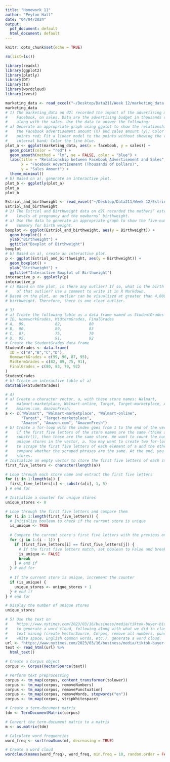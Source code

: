 ```yaml
---
title: "Homework 11"
author: "Peyton Hall"
date: "04/04/2024"
output:
  pdf_document: default
  html_document: default
---
```


```r
knitr::opts_chunk$set(echo = TRUE)
```

```r
rm(list=ls())
```

```r
library(readxl)
library(ggplot2)
library(plotly)
library(DT)
library(tm)
library(wordcloud)
library(rvest)
```


```r
marketing_data <- read_excel("~/Desktop/Data211/Week 12/marketing_data.xlsx")
marketing_data
# 1) The marketing_data on d2l recorded the impact of the advertising media, 
#    Facebook, on sales. Data are the advertising budget in thousands of dollars 
#    along with the sales. Use the data to answer the following:
# a) Generate an appropriate graph using ggplot to show the relationship between 
#    the Facebook advertisement amount (x) and sales amount (y); Color the 
#    points red; Fit a linear model to the points without showing the confidence 
#    interval band; Color the line blue.
plot_a <- ggplot(marketing_data, aes(x = facebook, y = sales)) +
  geom_point(color = "red") +
  geom_smooth(method = "lm", se = FALSE, color = "blue") +
  labs(title = "Relationship between Facebook Advertisement and Sales",
       x = "Facebook Advertisement (Thousands of Dollars)",
       y = "Sales Amount") +
  theme_minimal()
# b) Based on a), generate an interactive plot.
plot_b <- ggplotly(plot_a)
plot_a
plot_b
```

```r
Estriol_and_birthweight <- read_excel("~/Desktop/Data211/Week 12/Estriol and birthweight.xlsx")
Estriol_and_birthweight
# 2) The Estriol and Birthweight data on d2l recorded the mothers’ estriol 
#    levels at pregnancy and the newborns’ birthweight.
# a) Use the data to generate an appropriate graph to show the five-number 
#    summary for birth weight.
boxplot <- ggplot(Estriol_and_birthweight, aes(y = Birthweight)) + 
  geom_boxplot() +
  ylab("Birthweight") +
  ggtitle("Boxplot of Birthweight")
boxplot
# b) Based on a), create an interactive plot.
p <- ggplot(Estriol_and_birthweight, aes(y = Birthweight)) +
  geom_boxplot() +
  ylab("Birthweight") +
  ggtitle("Interactive Boxplot of Birthweight")
interactive_p <- ggplotly(p)
interactive_p
# c) Based on the plot, is there any outlier? If so, what is the birth weight 
#    of that outlier? Use a comment to write it in R Markdown.
# Based on the plot, an outlier can be visualiszd at greater than 4,000 for 
# birthweight. Therefore, there is one clear outlier.
```

```r
# 3)
# a) Create the following table as a data frame named as StudentGrades
# ID, HomeworkGrades, MidtermGrades, FinalGrades
# A,  99,             82,            80
# B,  90,             89,            83
# C,  87,             75,            70
# D,  95,             91,            92
# Create the StudentGrades data frame
StudentGrades <- data.frame(
  ID = c("A","B","C","D"),
  HomeworkGrades = c(99, 90, 87, 95),
  MidtermGrades = c(82, 89, 75, 91),
  FinalGrades = c(80, 83, 70, 92)
)
StudentGrades
# b) Create an interactive table of a)
datatable(StudentGrades)
```

```r
# 4)
# a) Create a character vector, a, with these store names: Walmart, 
#    Walmart-marketplace, Walmart-online, Target, Target-marketplace, Amazon, 
#    Amazon.com, AmazonFresh;
a <- c("Walmart", "Walmart-marketplace", "Walmart-online", 
       "Target", "Target-marketplace", 
       "Amazon", "Amazon.com", "AmazonFresh")
# b) Create a for-loop with the index goes from 1 to the end of the vector a; 
#    if the first five letters of the store names are the same (think about using 
#    substr()), then those are the same store. We want to count the number of 
#    unique stores in the vector, a. You may want to create two for-loops, with one 
#    to scrape the first five letters of each element of a and the other loop to 
#    compare whether the scraped phrases are the same. At the end, you should get 3 
#    stores.
# Initialize an empty vector to store the first five letters of each store name
first_five_letters <- character(length(a))

# Loop through each store name and extract the first five letters
for (i in 1:length(a)) {
  first_five_letters[i] <- substr(a[i], 1, 5)
} # end for

# Initialize a counter for unique stores
unique_stores <- 0

# Loop through the first five letters and compare them
for (i in 1:length(first_five_letters)) {
  # Initialize boolean to check if the current store is unique
  is_unique <- TRUE
  
  # Compare the current store's first five letters with the previous ones
  for (j in 1:(i - 1)) {
    if (first_five_letters[i] == first_five_letters[j]) {
      # If the first five letters match, set boolean to False and break the loop
      is_unique <- FALSE
      break
    } # end if
  } # end for
  
  # If the current store is unique, increment the counter
  if (is_unique) {
    unique_stores <- unique_stores + 1
  } # end if
} # end for

# Display the number of unique stores
unique_stores

```

```r
# 5) Use the text on 
#    https://www.nytimes.com/2023/03/16/business/media/tiktok-buyer-biden.html 
#    to generate a word cloud, following along with what we did in class for 
#    text mining (create VectorSource, Corpus, remove all numbers, punctuations, 
#    white space, English common words, etc.), generate a word cloud.
url <- "https://www.nytimes.com/2023/03/16/business/media/tiktok-buyer-biden.html"
text <- read_html(url) %>%
  html_text()

# Create a Corpus object
corpus <- Corpus(VectorSource(text))

# Perform text preprocessing
corpus <- tm_map(corpus, content_transformer(tolower))
corpus <- tm_map(corpus, removeNumbers)
corpus <- tm_map(corpus, removePunctuation)
corpus <- tm_map(corpus, removeWords, stopwords("en"))
corpus <- tm_map(corpus, stripWhitespace)

# Create a term-document matrix
tdm <- TermDocumentMatrix(corpus)

# Convert the term-document matrix to a matrix
m <- as.matrix(tdm)

# Calculate word frequencies
word_freq <- sort(rowSums(m), decreasing = TRUE)

# Create a word cloud
wordcloud(names(word_freq), word_freq, min.freq = 10, random.order = FALSE)
```



